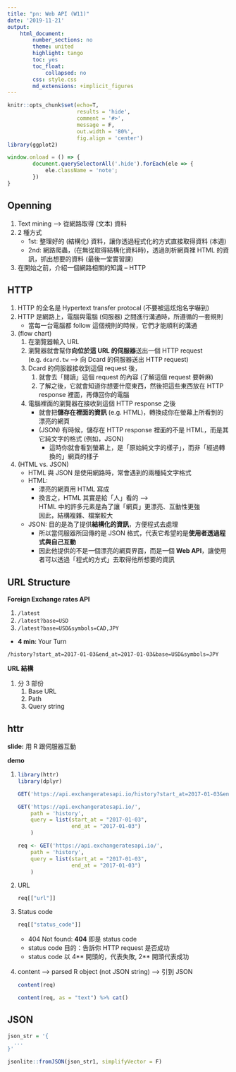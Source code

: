 ```yaml
---
title: "pn: Web API (W11)"
date: '2019-11-21'
output:
    html_document:
        number_sections: no
        theme: united
        highlight: tango
        toc: yes
        toc_float:
            collapsed: no
        css: style.css
        md_extensions: +implicit_figures
---
```


```r
knitr::opts_chunk$set(echo=T,
                      results = 'hide',
                      comment = '#>',
                      message = F,
                      out.width = '80%',
                      fig.align = 'center')
library(ggplot2)
```

```js
window.onload = () => {
        document.querySelectorAll('.hide').forEach(ele => {
            ele.className = 'note';
        })
}
```

## Openning

<div class="hide" data-tag="Openning">
1. Text mining --> 從網路取得 (文本) 資料
1. 2 種方式
    - 1st: 整理好的 (結構化) 資料，讓你透過程式化的方式直接取得資料 (本週)
    - 2nd: 網路爬蟲，(在無從取得結構化資料時)，透過剖析網頁裡 HTML 的資訊，抓出想要的資料 (最後一堂實習課)
1. 在開始之前，介紹一個網路相關的知識 -- HTTP
</div>


## HTTP

<div class="hide" data-tag="slide">
1. HTTP 的全名是 Hypertext transfer protocal (不要被這炫炮名字嚇到)
1. HTTP 是網路上，電腦與電腦 (伺服器) 之間進行溝通時，所遵循的一套規則
    - 當每一台電腦都 follow 這個規則的時候，它們才能順利的溝通
1. (flow chart)
    1. 在瀏覽器輸入 URL
    1. 瀏覽器就會幫你**向位於這 URL 的伺服器**送出一個 HTTP request  
    (e.g. `dcard.tw` --> 向 Dcard 的伺服器送出 HTTP request)
    1. Dcard 的伺服器接收到這個 request 後，
        1. 就會去「閱讀」這個 request 的內容 (了解這個 request 要幹麻)
        1. 了解之後，它就會知道你想要什麼東西，然後把這些東西放在 HTTP response 裡面，再傳回你的電腦
    1. 電腦裡面的瀏覽器在接收到這個 HTTP response 之後
        - 就會把**儲存在裡面的資訊** (e.g. HTML)，轉換成你在螢幕上所看到的漂亮的網頁
        - (JSON) 有時候，儲存在 HTTP response 裡面的不是 HTML，而是其它純文字的格式 (例如，JSON)
            - 這時你就會看到螢幕上，是「原始純文字的樣子」，而非「經過轉換的」網頁的樣子

1. (HTML vs. JSON)
    - HTML 與 JSON 是使用網路時，常會遇到的兩種純文字格式
    - HTML: 
        - 漂亮的網頁用 HTML 寫成
        - 換言之，HTML 其實是給「人」看的 -->  
        HTML 中的許多元素是為了讓「網頁」更漂亮、互動性更強  
        因此，結構複雜、檔案較大
    - JSON: 目的是為了提供**結構化的資訊**，方便程式去處理
        - 所以當伺服器所回傳的是 JSON 格式，代表它希望的是**使用者透過程式與自己互動**
        - 因此他提供的不是一個漂亮的網頁界面，而是一個 **Web API**，讓使用者可以透過「程式的方式」去取得他所想要的資訊
</div>


## URL Structure

<div class="hide" data-tag="Demo with Browser">
**Foreign Exchange rates API**

1. `/latest`
1. `/latest?base=USD`
1. `/latest?base=USD&symbols=CAD,JPY`

- **4 min**: Your Turn

`/history?start_at=2017-01-03&end_at=2017-01-03&base=USD&symbols=JPY`

**URL 結構**

1. 分 3 部份
    1. Base URL
    1. Path
    1. Query string
</div>


## httr

<div class="hide" data-tag="slide, demo">
**slide:** 用 R 跟伺服器互動

**demo**

1. 

    ```r
    library(httr)
    library(dplyr)
    
    GET('https://api.exchangeratesapi.io/history?start_at=2017-01-03&end_at=2017-01-03')
    
    GET('https://api.exchangeratesapi.io/',
        path = 'history',
        query = list(start_at = "2017-01-03",
                     end_at = "2017-01-03")
        )
    
    req <- GET('https://api.exchangeratesapi.io/',
        path = 'history',
        query = list(start_at = "2017-01-03",
                     end_at = "2017-01-03")
        )
    ```

1. URL

    ```r
    req[["url"]]
    ```

1. Status code

    ```r
    req[["status_code"]]
    ```
    
    - 404 Not found: **404** 即是 status code
    - status code 目的：告訴你 HTTP request 是否成功
    - status code 以 4** 開頭的，代表失敗, 2** 開頭代表成功

1. content --> parsed R object (not JSON string) --> 引到 JSON

    ```r
    content(req)
    
    content(req, as = "text") %>% cat()
    ```
</div>

## JSON

<div class="hide" data-tag="slide, demo">


```r
json_str = '{
  ...
}'

jsonlite::fromJSON(json_str1, simplifyVector = F)
```
</div>

